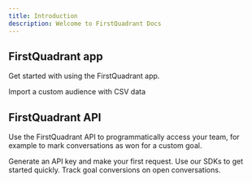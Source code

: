 ```yaml
---
title: Introduction
description: Welcome to FirstQuadrant Docs
---
```


## FirstQuadrant app

Get started with using the FirstQuadrant app.

<CardGroup cols={2}>
  <Card title="Import CSV audiences" icon="upload" href="/audiences/import-csv">
    Import a custom audience with CSV data
  </Card>
</CardGroup>

## FirstQuadrant API

Use the FirstQuadrant API to programmatically access your team, for example to mark conversations as won for a custom goal.

<CardGroup cols={2}>
  <Card title="Authentication" icon="key" href="/api-reference/authentication">
    Generate an API key and make your first request.
  </Card>
  <Card title="SDKs" icon="layer-group" href="/api-reference/sdks">
    Use our SDKs to get started quickly.
  </Card>
  <Card
    title="Mark conversations as won"
    icon="trophy"
    href="/api-reference/teams/conversations/post-won"
  >
    Track goal conversions on open conversations.
  </Card>
</CardGroup>
